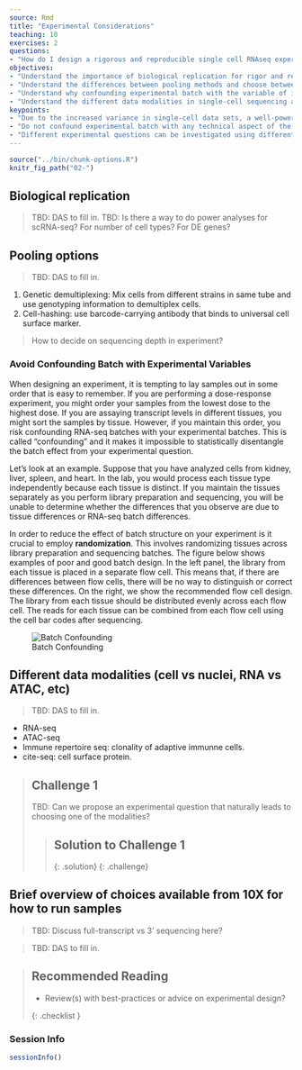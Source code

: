 ```yaml
---
source: Rmd
title: "Experimental Considerations"
teaching: 10
exercises: 2
questions:
- "How do I design a rigorous and reproducible single cell RNAseq experiment?"
objectives:
- "Understand the importance of biological replication for rigor and reproducibility."
- "Understand the differences between pooling methods and choose between them."
- "Understand why confounding experimental batch with the variable of interest makes it impossible to disentangle the two."
- "Understand the different data modalities in single-cell sequencing and be able to select a modality to answer an experimental question."
keypoints:
- "Due to the increased variance in single-cell data sets, a well-powered study with adequate biological replication is essential for rigor & reproducibility."
- "Do not confound experimental batch with any technical aspect of the experiment, i.e. sample pooling or flow cell assignment."
- "Different experimental questions can be investigated using different single-cell sequencing modalities."
---
```


```r
source("../bin/chunk-options.R")
knitr_fig_path("02-")
```

## Biological replication  

> TBD: DAS to fill in.
> TBD: Is there a way to do power analyses for scRNA-seq? For number of cell types? For DE genes?

## Pooling options  

> TBD: DAS to fill in.

1. Genetic demultiplexing: Mix cells from different strains in same tube and use genotyping information to demultiplex cells.
2. Cell-hashing: use barcode-carrying antibody that binds to universal cell surface marker.

> How to decide on sequencing depth in experiment?

### Avoid Confounding Batch with Experimental Variables

When designing an experiment, it is tempting to lay samples out in some order that is easy to remember. If you are performing a dose-response experiment, you might order your samples from the lowest dose to the highest dose. If you are assaying transcript levels in different tissues, you might sort the samples by tissue. However, if you maintain this order, you risk confounding RNA-seq batches with your experimental batches. This is called "confounding" and it makes it impossible to statistically disentangle the batch effect from your experimental question.

Let's look at an example. Suppose that you have analyzed cells from kidney, liver, spleen, and heart. In the lab, you would process each tissue type independently because each tissue is distinct. If you maintain the tissues separately as you perform library preparation and sequencing, you will be unable to determine whether the differences that you observe are due to tissue differences or RNA-seq batch differences. 

In order to reduce the effect of batch structure on your experiment is it crucial to employ **randomization**. This involves randomizing tissues across library preparation and sequencing batches. The figure below shows examples of poor and good batch design. In the left panel, the library from each tissue is placed in a separate flow cell. This means that, if there are differences between flow cells, there will be no way to distinguish or correct these differences. On the right, we show the recommended flow cell design. The library from each tissue should be distributed evenly across each flow cell. The reads for each tissue can be combined from each flow cell using the cell bar codes after sequencing.

![Batch Confounding](../fig/flow_cell_batch.png)


## Different data modalities (cell vs nuclei, RNA vs ATAC, etc) 

> TBD: DAS to fill in.

* RNA-seq
* ATAC-seq
* Immune repertoire seq: clonality of adaptive immunne cells.
* cite-seq: cell surface protein.

> ## Challenge 1
> TBD: Can we propose an experimental question that naturally leads to choosing one of the modalities?
>
> > ## Solution to Challenge 1
> >
> >    
> {: .solution}
{: .challenge}

## Brief overview of choices available from 10X for how to run samples

> TBD: Discuss full-transcript vs 3' sequencing here?

> TBD: DAS to fill in.

> ## Recommended Reading
>
> - Review(s) with best-practices or advice on experimental design?
>
{: .checklist }

### Session Info

```r
sessionInfo()
```

